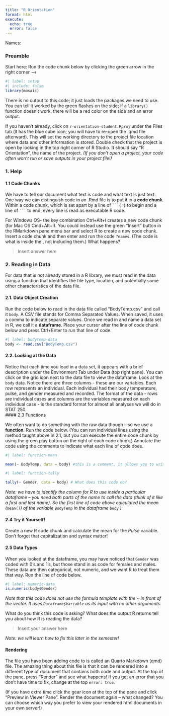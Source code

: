 ```yaml
---
title: "R Orientation"
format: html
execute:
  echo: true
  error: false
---
```


Names: <Write group member names here>


### Preamble

Start here: Run the code chunk below by clicking the green arrow in the right corner -->
```r
#| label: setup
#| include: false
library(mosaic)
```


There is no output to this code; it just loads the packages we need to use. You can tell it worked by the green flashes on the side; if a `library()` function doesn't work, there will be a red color on the side and an error output.  


If you haven't already, click on `r-orientation-student.Rproj` under the Files tab (it has the blue cube icon; you will have to re-open the .qmd file afterward). This will set the working directory to the project file location where data and other information is stored. Double check that the project is open by looking in the top right corner of R Studio. It should say "R Orientation", the name of the project. *(If you don't open a project, your code often won't run or save outputs in your project file!)*


### 1. Help 


#### 1.1 Code Chunks
We have to tell our document what text is code and what text is just text. One way we can distinguish code in an .Rmd file is to put it in a **code chunk**. Within a code chunk, which is set apart by a line of ` ```{r} ` to begin and a line of ` ``` ` to end, every line is read as executable R code.

For Windows OS- the key combination Ctrl+Alt+I creates a new code chunk (for Mac OS Cmd+Alt+I). You could instead use the green "Insert" button in the RMarkdown pane menu bar and select R to create a new code chunk. Insert a code chunk and then enter and run the code `?names`. (The code is what is inside the ` `, not including them.) What happens? 


<Insert code chunk here>

> Insert answer here




### 2. Reading in Data

For data that is not already stored in a R library, we must read in the data using a function that identifies the file type, location, and potentially some other characteristics of the data file. 


#### 2.1. Data Object Creation
Run the code below to read in the data file called "BodyTemp.csv" and call it `body`. A CSV file stands for Comma Separated Values. When saved, it uses a comma to indicate separate values. Once we read in and name a data set in R, we call it a **dataframe**. Place your cursor after the line of code chunk below and press Ctrl+Enter to run that line of code.

```r
#| label: bodytemp-data
body <- read.csv("BodyTemp.csv")
```

#### 2.2. Looking at the Data
Notice that each time you load in a data set, it appears with a brief description under the Environment Tab under Data (top right pane). You can click on the grid icon next to the data file to view the dataframe. Look at the `body` data. Notice there are three columns - these are our variables. Each row represents an individual. Each individual had their body temperature, pulse, and gender measured and recorded. The format of the data - rows are individual cases and columns are the variables measured on each individual case - is the standard format for almost all analyses we will do in STAT 250.  
#### 2.3 Functions

We often want to do something with the raw data though -- so we use a **function**. Run the code below. (You can run individual lines using the method taught above in 2.1, but you can execute the entire code chunk by using the green play button on the right of each code chunk.) Annotate the code using the comments to indicate what each line of code does.

```r
#| label: function-mean

mean(~ BodyTemp, data = body) #this is a comment, it allows you to write a notes within your code that do not affect the code - what does this code do? <insert your answer>
```


```r
#| label: function-tally

tally(~ Gender, data = body) # What does this code do? 
```


*Note: we have to identify the column for R to use inside a particular dataframe -- you need both parts of the name to call the data (think of it like a first and last name). So the first line of code above calculated the mean (*`mean()`*) of the variable* `BodyTemp` *in the dataframe* `body` *). *


#### 2.4 Try it Yourself!
Create a new R code chunk and calculate the mean for the *Pulse* variable. Don't forget that capitalization and syntax matter!


<Insert your code chunk here>



#### 2.5 Data Types

When you looked at the dataframe, you may have noticed that `Gender` was coded with 0's and 1's, but those stand in as code for females and males. These data are then categorical, not numeric, and we want R to treat them that way. Run the line of code below.

```r
#| label: numeric-data
is.numeric(body$Gender)
```

*Note that this code does not use the formula template with the ~ in front of the vector. It uses `Dataframe$Variable` as its input with no other arguments.*


What do you think this code is asking? What does the output R returns tell you about how R is reading the data?

> Insert your answer here


*Note: we will learn how to fix this later in the semester!*



#### Rendering

The file you have been adding code to is called an Quarto Markdown (qmd) file. The amazing thing about this file is that it can be rendered into a different type of document that contains both code and output. At the top of the pane, press "Render" and see what happens! If you get an error that you don't have time to fix, change at the top `error: true`.

(If you have extra time click the gear icon at the top of the pane and click "Preview in Viewer Pane". Render the document again -- what changed? You can choose which way you prefer to view your rendered html documents in your own server!)

